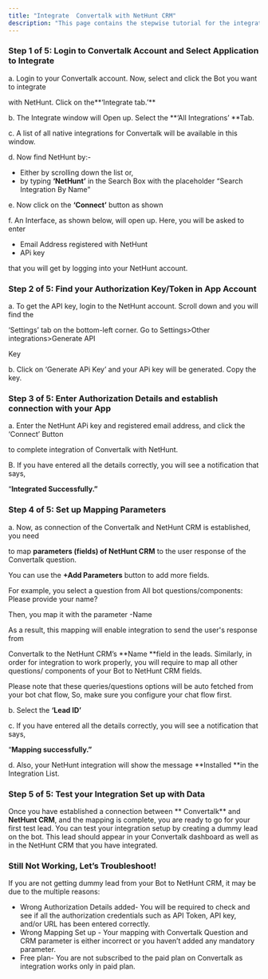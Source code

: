 ```yaml
---
title: "Integrate  Convertalk with NetHunt CRM"
description: "This page contains the stepwise tutorial for the integration with  Convertalk"
---
```


### **Step 1 of 5: Login to  Convertalk Account and Select Application to Integrate**

a. Login to your  Convertalk account. Now, select and click the Bot you want to integrate

with NetHunt. Click on the**‘Integrate tab.’** 

b. The Integrate window will Open up. Select the **‘All Integrations’ **Tab.

c. A list of all native integrations for  Convertalk will be available in this window.

d. Now find NetHunt by:-

- Either by scrolling down the list or,
- by typing **‘NetHunt’** in the Search Box with the placeholder “Search Integration By Name”

e. Now click on the **‘Connect’** button as shown

f. An Interface, as shown below, will open up. Here, you will be asked to enter

- Email Address registered with NetHunt
- APi key

that you will get by logging into your NetHunt account.

### **Step 2 of 5: Find your Authorization Key/Token in App Account**

a. To get the API key, login to the NetHunt account. Scroll down and you will find the

‘Settings’ tab on the bottom-left corner. Go to Settings\>Other integrations\>Generate API

Key

b. Click on ‘Generate APi Key’ and your APi key will be generated. Copy the key.

### **Step 3 of 5: Enter Authorization Details and establish connection with your App**

a. Enter the NetHunt APi key and registered email address, and click the ‘Connect’ Button

to complete integration of  Convertalk with NetHunt.

B. If you have entered all the details correctly, you will see a notification that says,

“**Integrated Successfully.”**

### **Step 4 of 5: Set up Mapping Parameters**

a. Now, as connection of the  Convertalk and NetHunt CRM is established, you need

to map **parameters (fields) of NetHunt CRM** to the user response of the  Convertalk question.

You can use the **\+Add Parameters** button to add more fields.

For example, you select a question from All bot questions/components: Please provide your name?

Then, you map it with the parameter -Name

As a result, this mapping will enable integration to send the user's response from

 Convertalk to the NetHunt CRM’s **Name **field in the leads. Similarly, in order for integration to work properly, you will require to map all other questions/ components of your Bot to NetHunt CRM fields.

Please note that these queries/questions options will be auto fetched from your bot chat flow, So, make sure you configure your chat flow first.

b. Select the **‘Lead ID’**

c. If you have entered all the details correctly, you will see a notification that says,

“**Mapping successfully.”**

d. Also, your NetHunt integration will show the message **Installed **in the Integration List.

### **Step 5 of 5: Test your Integration Set up with Data**

Once you have established a connection between ** Convertalk** and **NetHunt CRM**, and the mapping is complete, you are ready to go for your first test lead. You can test your integration setup by creating a dummy lead on the bot. This lead should appear in your  Convertalk dashboard as well as in the NetHunt CRM that you have integrated.

### **Still Not Working, Let’s Troubleshoot\!**

If you are not getting dummy lead from your Bot to NetHunt CRM, it may be due to the multiple reasons:

- Wrong Authorization Details added- You will be required to check and see if all the authorization credentials such as API Token, API key, and/or URL has been entered correctly.
- Wrong Mapping Set up - Your mapping with  Convertalk Question and CRM parameter is either incorrect or you haven’t added any mandatory parameter.
- Free plan- You are not subscribed to the paid plan on  Convertalk as integration works only in paid plan.

 
